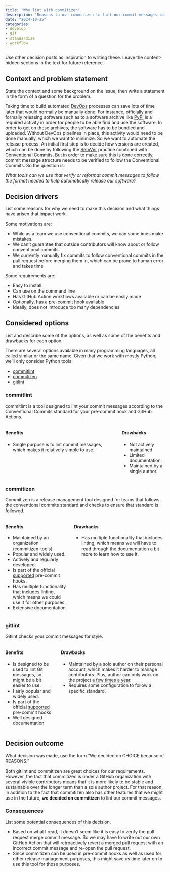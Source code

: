 ```yaml
---
title: "Why lint with commitizen"
description: "Reasons to use commitizen to lint our commit messages to follow the Conventional Commits standard."
date: "2024-10-25"
categories:
- develop
- git
- standardise
- workflow
---
```


::: content-hidden
Use other decision posts as inspiration to writing these. Leave the
content-hidden sections in the text for future reference.
:::

## Context and problem statement

::: content-hidden
State the context and some background on the issue, then write a
statement in the form of a question for the problem.
:::

Taking time to build automated
[DevOps](https://en.wikipedia.org/wiki/DevOps) processes can save lots
of time later that would normally be manually done. For instance,
officially and formally releasing software such as to a software archive
like [PyPI](https://pypi.org/) is a required activity in order for
people to be able find and use the software. In order to get on these
archives, the software has to be bundled and uploaded. Without DevOps
pipelines in place, this activity would need to be done manually, which
we want to minimize. So we want to automate the release process. An
initial first step is to decide how versions are created, which can be
done by following the [SemVer](/why-semver/index.qmd) practice combined
with [Conventional Commits](/why-conventional-commits/index.qmd). But in
order to make sure this is done correctly, commit message structure
needs to be verified to follow the Conventional Commits. So the question
is:

*What tools can we use that verify or reformat commit messages to follow
the format needed to help automatically release our software?*

## Decision drivers

::: content-hidden
List some reasons for why we need to make this decision and what things
have arisen that impact work.
:::

Some motivations are:

-   While as a team we use conventional commits, we can sometimes make
    mistakes.
-   We can't guarantee that outside contributors will know about or
    follow conventional commits.
-   We currently manually fix commits to follow conventional commits in
    the pull request before merging them in, which can be prone to human
    error and takes time

Some requirements are:

-   Easy to install
-   Can use on the command line
-   Has GitHub Action workflows available or can be easily made
-   Optionally, has a [pre-commit](https://pre-commit.com) hook
    available
-   Ideally, does not introduce too many dependencies

## Considered options

::: content-hidden
List and describe some of the options, as well as some of the benefits
and drawbacks for each option.
:::

There are several options available in many programming languages, all
called similar or the same name. Given that we work with mostly Python,
we'll only consider Python tools:

-   [commitlint](https://github.com/opensource-nepal/commitlint)
-   [commitizen](https://github.com/commitizen-tools/commitizen)
-   [gitlint](https://github.com/jorisroovers/gitlint)

### commitlint

commitlint is a tool designed to lint your commit messages according to the
Conventional Commits standard for your pre-commit hook and GitHub Actions.

::::: columns
::: column
#### Benefits

-   Single purpose is to lint commit messages, which makes it relatively
    simple to use.
:::

::: column
#### Drawbacks

-   Not actively maintained.
-   Limited documentation.
-   Maintained by a single author.
:::
:::::

### commitizen

Commitizen is a release management tool designed for teams that follows the
conventional commits standard and checks to ensure that standard is followed.

::::: columns
::: column
#### Benefits

-   Maintained by an organization (commitizen-tools).
-   Popular and widely used.
-   Actively and regularly developed.
-   Is part of the official
    [supported](https://pre-commit.com/hooks.html) pre-commit hooks.
-   Has multiple functionality that includes linting, which means we
    could use it for other purposes.
-   Extensive documentation.
:::

::: column
#### Drawbacks

-   Has multiple functionality that includes linting, which means we
    will have to read through the documentation a bit more to learn how
    to use it.
:::
:::::

### gitlint

Gitlint checks your commit messages for style. 

::::: columns
::: column
#### Benefits

-   Is designed to be used to lint Git messages, so might be a bit
    easier to use.
-   Fairly popular and widely used.
-   Is part of the official
    [supported](https://pre-commit.com/hooks.html) pre-commit hooks
-   Well designed documentation
:::

::: column
#### Drawbacks

-   Maintained by a solo author on their personal account, which makes
    it harder to manage contributors. Plus, author can only work on the
    project [a few times a
    year](https://github.com/jorisroovers/gitlint/issues/134).
-   Requires some configuration to follow a specific standard.
:::
:::::

## Decision outcome

::: content-hidden
What decision was made, use the form "We decided on CHOICE because of
REASONS."
:::

Both gitlint and commitizen are great choices for our requirements.
However, the fact that commitizen is under a GitHub organization with
several visible contributors means that it is more likely to be stable
and sustainable over the longer term than a sole author project. For
that reason, in addition to the fact that commitizen also has other
features that we might use in the future, **we decided on commitizen**
to lint our commit messages.

### Consequences

::: content-hidden
List some potential consequences of this decision.
:::

-   Based on what I read, it doesn't seem like it is easy to verify the
    pull request merge commit message. So we may have to write out our
    own GitHub Action that will retroactively revert a merged pull
    request with an incorrect commit message and re-open the pull
    request.
-   Since commitizen can be used in pre-commit hooks as well as used for
    other release management purposes, this might save us time later on
    to use this tool for those purposes.
